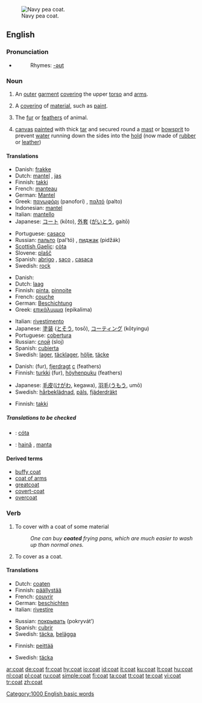 [[Image:US Navy p coat wiki.jpg|thumb|Navy pea coat.]]
==English==

===Pronunciation===
* {{audio|en-us-coat.ogg|Audio (US)}}
*: Rhymes: [[Rhymes:English:-əʊt|-əʊt]]

===Noun===
{{en-noun|s|-}}

# {{countable}} An [[outer]] [[garment]] [[cover]]ing the upper [[torso]] and [[arms]].
# {{countable}} A [[covering]] of [[material]], such as [[paint]].
# {{countable}} The [[fur]] or [[feathers]] of animal.
# {{context|uncountable|nautical}} [[canvas]] [[painted]] with thick [[tar]] and secured round a [[mast]] or [[bowsprit]] to prevent [[water]] running down the sides into the [[hold]] (now made of [[rubber]] or [[leather]])

====Translations====
{{trans-top|an outer garment covering the upper torso and arms}}
* Danish: [[frakke]] {{c}}
* Dutch: [[mantel]] {{m}}, [[jas]] {{m}}
* Finnish: [[takki]]
* French: [[manteau]] {{m}}
* German: [[Mantel]] {{m}}
* Greek: [[πανωφόρι]] (panofori) {{n}}, [[παλτό]] (palto) {{n}}
* Indonesian: [[mantel]]
* Italian: [[mantello]] {{m}}
* Japanese: [[コート]] (kōto), [[外套]] ([[がいとう]], gaitō)
{{trans-mid}}
* Portuguese: [[casaco]] {{m}}
* Russian: [[пальто]] (pal’tó) {{n}}, [[пиджак]] (pidžák) {{m}}
* [[Scottish Gaelic]]: [[còta]] {{m}}
* Slovene: [[plašč]] {{m}}
* Spanish: [[abrigo]] {{m}}, [[saco]] {{m}}, [[casaca]] {{f}}
* Swedish: [[rock#Swedish|rock]] {{c}}
{{trans-bottom}}

{{trans-top|a covering of material, such as paint}}
* Danish: {{t|da|lag|n}}
* Dutch: [[laag]] {{f}}
* Finnish: [[pinta]], [[pinnoite]]
* French: [[couche]] {{f}}
* German: [[Beschichtung]] {{f}}
* Greek: [[επικάλυμμα]] (epikalima) {{n}}
{{trans-mid}}
* Italian: [[rivestimento]] {{m}}
* Japanese: [[塗装]] ([[とそう]], tosō), [[コーティング]] (kōtyingu)
* Portuguese: [[cobertura]] {{f}}
* Russian: [[слой]] (sloj) {{m}}
* Spanish: [[cubierta]] {{f}}
* Swedish: [[lager]], [[täcklager]], [[hölje]], [[täcke]]
{{trans-bottom}}

{{trans-top|fur or feathers}}
* Danish: {{t|da|pels|c}} (fur), [[fjerdragt]] [[c]] (feathers)
* Finnish: [[turkki]] (fur), [[höyhenpuku]] (feathers)
{{trans-mid}}
* Japanese: [[毛皮]]([[けがわ]], kegawa), [[羽毛]]([[うもう]], umō)
* Swedish: [[hårbeklädnad]], [[päls]], [[fjäderdräkt]]
{{trans-bottom}}

{{trans-top|canvas secured around mast}}
* Finnish: [[takki]]
{{trans-mid}}
{{trans-bottom}}

=====Translations to be checked=====
{{checktrans-top}}
* {{ttbc|Irish}}: [[cóta]] {{m}}
* {{ttbc|Romanian}}: [[haină]] {{f}}, [[manta]] {{f}}
{{trans-bottom}}

====Derived terms====
*[[buffy coat]]
* [[coat of arms]]
* [[greatcoat]]
* [[covert-coat]]
*[[overcoat]]

===Verb===
{{en-verb}}

# To cover with a coat of some material
#: ''One can buy '''coated''' frying pans, which are much easier to wash up than normal ones.''
# To cover as a coat.

====Translations====
{{trans-top|to cover with a coat of some material}}
* Dutch: [[coaten]]
* Finnish: [[päällystää]]
* French: [[couvrir]]
* German: [[beschichten]]
* Italian: [[rivestire]]
{{trans-mid}}
* Russian: [[покрывать]] (pokryvát’)
* Spanish: [[cubrir]]
* Swedish: [[täcka]], [[belägga]]
{{trans-bottom}}

{{trans-top|to cover as a coat}}
* Finnish: [[peittää]]
{{trans-mid}}
* Swedish: [[täcka]]
{{trans-bottom}}

[[Category:1000 English basic words]]

[[ar:coat]]
[[de:coat]]
[[fr:coat]]
[[hy:coat]]
[[io:coat]]
[[id:coat]]
[[it:coat]]
[[ku:coat]]
[[lt:coat]]
[[hu:coat]]
[[nl:coat]]
[[pl:coat]]
[[ru:coat]]
[[simple:coat]]
[[fi:coat]]
[[ta:coat]]
[[tt:coat]]
[[te:coat]]
[[vi:coat]]
[[tr:coat]]
[[zh:coat]]